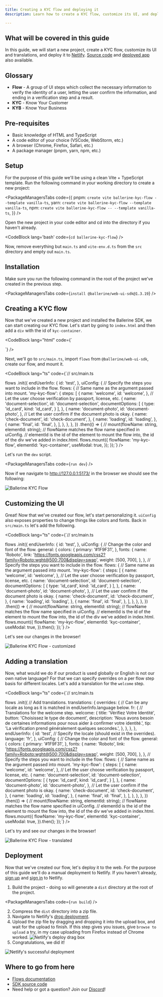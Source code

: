 ```yaml
---
title: Creating a KYC flow and deploying it
description: Learn how to create a KYC flow, customize its UI, and deploy it

---
```



## What will be covered in this guide

In this guide, we will start a new project, create a KYC flow, customize its UI and translations, and deploy it to <a target="_blank" href="https://www.netlify.com/">Netlify</a>. [Source code](https://github.com/ballerine-io/ballerine-kyc-flow) and [deployed app](https://ballerine-kyc-flow.netlify.app/) also available.

## Glossary

- **Flow** - A group of UI steps which collect the necessary information to verify the identity of a user, letting the user confirm the information, and ending in a verification step and a result.
- **KYC** - Know Your Customer
- **KYB** - Know Your Business

## Pre-requisites

- Basic knowledge of HTML and TypeScript
- A code editor of your choice (VSCode, WebStorm, etc.)
- A browser (Chrome, Firefox, Safari, etc.)
- A package manager (pnpm, yarn, npm, etc.)

## Setup

For the purpose of this guide we'll be using a clean Vite + TypeScript template. Run the following command in your working directory to create a new project:

<PackageManagersTabs
    code={{
        pnpm: `create vite ballerine-kyc-flow --template vanilla-ts`,
        yarn: `create vite ballerine-kyc-flow --template vanilla-ts`,
        npm: `create vite ballerine-kyc-flow -- --template vanilla-ts`,
    }}
/>

Open the new project in your code editor and cd into the directory if you haven't already.

<CodeBlock lang='bash' code={`cd ballerine-kyc-flow`} />

Now, remove everything but `main.ts` and `vite-env.d.ts` from the `src` directory and empty out `main.ts`.

## Installation

Make sure you run the following command in the root of the project we've created in the previous step.

<PackageManagersTabs code={`install @ballerine/web-ui-sdk@1.3.19`} />

## Creating a KYC flow

Now that we've created a new project and installed the Ballerine SDK, we can start creating our KYC flow. Let's start by going to `index.html` and then add a `div` with the id of `kyc-container`.

<CodeBlock
  lang="html"
  code={`<!-- index.html -->
<!DOCTYPE html>
<html lang="en">
  <head>
    <meta charset="UTF-8" />
    <link rel="icon" type="image/svg+xml" href="/vite.svg" />
    <meta name="viewport" content="width=device-width, initial-scale=1.0" />
    <title>Ballerine KYC Flow</title>
  </head>
  <body>
    <!-- Element to pass into mount to contain the flow -->
    <div id="kyc-container"></div>
    <!-- flows.init and flows.mount -->
    <script type="module" src="/src/main.ts"></script>
  </body>
</html>`}
/>

Next, we'll go to `src/main.ts`, import `flows` from `@ballerine/web-ui-sdk`, create our flow, and mount it.

<CodeBlock
  lang="ts"
  code={`// src/main.ts

flows
  .init({
    endUserInfo: {
      id: 'test',
    },
    uiConfig: {
      // Specify the steps you want to include in the flow.
      flows: {
        // Same name as the argument passed into mount.
        'my-kyc-flow': {
          steps: [
            {
              name: 'welcome',
              id: 'welcome',
            },
            // Let the user choose verification by passport, license, etc.
            {
              name: 'document-selection',
              id: 'document-selection',
              documentOptions: [
                {
                  type: 'id_card',
                  kind: 'id_card',
                }
              ],
            },
            {
              name: 'document-photo',
              id: 'document-photo',
            },
            // Let the user confirm if the document photo is okay.
            {
              name: 'check-document',
              id: 'check-document',
            },
            {
              name: 'loading',
              id: 'loading',
            },
            {
              name: 'final',
              id: 'final',
            },
          ],
        },
      },
    },
  })
  .then(() => {
      // mount(flowName: string, elementId: string);
      // flowName matches the flow name specified in uiConfig.
      // elementId is the id of the element to mount the flow into, the id of the div we've added in index.html.
      flows.mount({
        flowName: 'my-kyc-flow',
        elementId: 'kyc-container',
        useModal: true,
      });
    });`}
/>

Let's run the `dev` script.

<PackageManagersTabs code={`run dev`} />

Now if we navigate to <a target="_blank" href="http://127.0.0.1:/5173">http://127.0.0.1:5173/</a> in the browser we should see the following:

<img src="/flow.png" alt="Ballerine KYC Flow" class="flow-img" />

## Customizing the UI

Great! Now that we've created our flow, let's start personalizing it. `uiConfig` also exposes properties to change things like colors and fonts. Back in `src/main.ts` let's add the following.

<CodeBlock
  lang="ts"
  code={`// src/main.ts

flows
  .init({
    endUserInfo: {
      id: 'test',
    },
    uiConfig: {
      // Change the color and font of the flow.
      general: {
        colors: {
          primary: '#1F9F31',
        },
        fonts: {
          name: 'Roboto',
          link: 'https://fonts.googleapis.com/css2?family=Roboto:wght@500;700&display=swap',
          weight: [500, 700],
        },
      },
      // Specify the steps you want to include in the flow.
      flows: {
        // Same name as the argument passed into mount.
        'my-kyc-flow': {
          steps: [
            {
              name: 'welcome',
              id: 'welcome',
            },
            // Let the user choose verification by passport, license, etc.
            {
              name: 'document-selection',
              id: 'document-selection',
              documentOptions: [
                {
                  type: 'id_card',
                  kind: 'id_card',
                }
              ],
            },
            {
              name: 'document-photo',
              id: 'document-photo',
            },
            // Let the user confirm if the document photo is okay.
            {
              name: 'check-document',
              id: 'check-document',
            },
            {
              name: 'loading',
              id: 'loading',
            },
            {
              name: 'final',
              id: 'final',
            },
          ],
        },
      },
    },
  })
  .then(() => {
    // mount(flowName: string, elementId: string);
    // flowName matches the flow name specified in uiConfig.
    // elementId is the id of the element to mount the flow into, the id of the div we've added in index.html.
    flows.mount({
        flowName: 'my-kyc-flow',
        elementId: 'kyc-container',
        useModal: true,
    }).then();
  });`}
/>

Let's see our changes in the browser!

<img src="/flow-customized.png" alt="Ballerine KYC Flow - customized" class="flow-img" />

## Adding a translation

Now, what would we do if our product is used globally or English is not our own native language? For that we can specify overrides on a per flow step basis for different locales. Let's add a translation for the `welcome` step.

<CodeBlock
  lang="ts"
  code={`// src/main.ts

flows
  .init({
    // Add translations.
    translations: {
      overrides: {
        // Can be any locale as long as it is matched in endUserInfo.language below.
        fr: {
          // Translations for the welcome step.
          welcome: {
            title: 'Vérifiez Votre Identité',
            button: 'Choisissez le type de document',
            description:
              'Nous avons besoin de certaines informations pour nous aider à confirmer votre identité.',
            tip: 'La vérification prend généralement quelques secondes.',
          },
        },
      },
    },
    endUserInfo: {
      id: 'test',
      // Specify the locale (should exist in the overrides).
      language: 'fr',
    },
    uiConfig: {
      // Change the color and font of the flow.
      general: {
        colors: {
          primary: '#1F9F31',
        },
        fonts: {
          name: 'Roboto',
          link: 'https://fonts.googleapis.com/css2?family=Roboto:wght@500;700&display=swap',
          weight: [500, 700],
        },
      },
      // Specify the steps you want to include in the flow.
      flows: {
        // Same name as the argument passed into mount.
        'my-kyc-flow': {
          steps: [
            {
              name: 'welcome',
              id: 'welcome',
            },
            // Let the user choose verification by passport, license, etc.
            {
              name: 'document-selection',
              id: 'document-selection',
              documentOptions: [
                {
                  type: 'id_card',
                  kind: 'id_card',
                }
              ],
            },
            {
              name: 'document-photo',
              id: 'document-photo',
            },
            // Let the user confirm if the document photo is okay.
            {
              name: 'check-document',
              id: 'check-document',
            },
            {
              name: 'loading',
              id: 'loading',
            },
            {
              name: 'final',
              id: 'final',
            },
          ],
        },
      },
    },
  })
  .then(() => {
    // mount(flowName: string, elementId: string);
    // flowName matches the flow name specified in uiConfig.
    // elementId is the id of the element to mount the flow into, the id of the div we've added in index.html.
    flows.mount({
        flowName: 'my-kyc-flow',
        elementId: 'kyc-container',
        useModal: true,
    }).then();
  });`}
/>

Let's try and see our changes in the browser!

<img src="/flow-translated.png" alt="Ballerine KYC Flow - translated" class="flow-img" />

## Deployment

Now that we've created our flow, let's deploy it to the web. For the purpose of this guide we'll do a manual deployment to Netlify. If you haven't already, <a target="_blank" href="https://app.netlify.com/signup">sign up</a> and <a target="_blank" href="https://app.netlify.com/login">sign in</a> to Netlify.

1. Build the project - doing so will generate a `dist` directory at the root of the project.

<PackageManagersTabs code={`run build`} />

2. Compress the `dist` directory into a zip file.
3. Navigate to Netlify's <a target="_blank" href="https://app.netlify.com/drop">drop deployment</a>.
4. Upload the zip file by dragging and dropping it into the upload box, and wait for the upload to finish. If this step gives you issues, give `browse to upload` a try, in my case uploading from Firefox instead of Chrome worked.
   <img alt="Netlify's deploy drag box" src="/drag-deploy.png" class="flow-img" />
5. Congratulations, we did it!

<img src="/deploy-success.png" alt="Netlify's successful deployment" class="flow-img" />

## Where to go from here

- [Flows documentation](/en/api/sdk/ballerine_sdk_flows/)
- <a href="https://github.com/ballerine-io/ballerine/tree/main/sdks/web-ui-sdk" target="_blank">SDK source code</a>
- Need help or got a question? Join our [Discord](https://discord.gg/e2rQE4YygA)!
